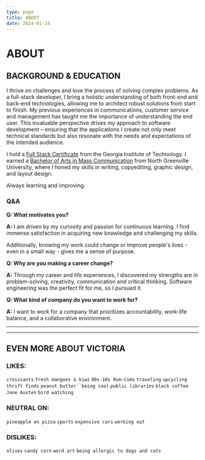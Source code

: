 ```yaml
---
type: page
title: ABOUT
date: 2024-01-24
---
```


# ABOUT

## BACKGROUND & EDUCATION

I thrive on challenges and love the process of solving complex problems. As a full-stack developer, I bring a holistic understanding of both front-end and back-end technologies, allowing me to architect robust solutions from start to finish. My previous experiences in communications, customer service and management has taught me the importance of understanding the end user. This invaluable perspective drives my approach to software development – ensuring that the applications I create not only meet technical standards but also resonate with the needs and expectations of the intended audience.

I hold a [Full Stack Certificate](https://pe.gatech.edu/certificates) from the Georgia Institute of Technology. I earned a [Bachelor of Arts in Mass Communication](https://www.ngu.edu/programs/strategic-communication/communication/) from North Greenville University, where I honed my skills in writing, copyediting, graphic design, and layout design.

Always learning and improving.

### Q&A

**Q: What motivates you?**

**A:** I am driven by my curiosity and passion for continuous learning. I find immense satisfaction in acquiring new knowledge and challenging my skills.

Additionally, knowing my work could change or improve people's lives - even in a small way - gives me a sense of purpose.

**Q: Why are you making a career change?**

**A:** Through my career and life experiences, I discovered my strengths are in problem-solving, creativity, communication and critical thinking. Software engineering was the perfect fit for me, so I pursued it.

**Q: What kind of company do you want to work for?**

**A:** I want to work for a company that prioritizes accountability, work-life balance, and a collaborative environment.

---


---

## EVEN MORE ABOUT VICTORIA

### LIKES:
 `croissants` `fresh mangoes & kiwi` `90s-10s Rom-Coms`  `traveling` `upcycling thrift finds` `peanut butter``being cool` `public libraries` `black coffee` `Jane Austen` `bird watching`

### NEUTRAL ON:
`pineapple on pizza` `sports` `expensive cars` `working out`

### DISLIKES:
`olives` `candy corn` `word art` `being allergic to dogs and cats`

